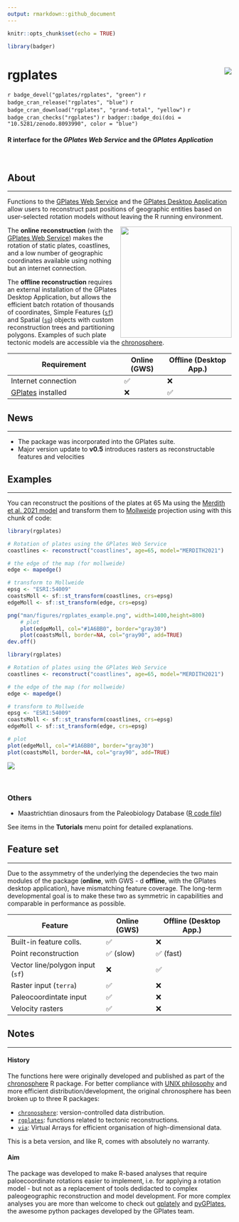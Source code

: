 ```yaml
---
output: rmarkdown::github_document
---
```


```r
knitr::opts_chunk$set(echo = TRUE)

library(badger)
```

# rgplates <img src="man/figures/logo.png" align="right" />

`r badge_devel("gplates/rgplates", "green")`
`r badge_cran_release("rgplates", "blue")`
`r badge_cran_download("rgplates", "grand-total", "yellow")`
`r badge_cran_checks("rgplates")`
`r badger::badge_doi(doi = "10.5281/zenodo.8093990", color = "blue")` 

#### R interface for the *GPlates Web Service* and the *GPlates Application*
<br>

## About

* * *

Functions to the [GPlates Web Service](https://gws.gplates.org/) and the [GPlates Desktop Application](https://www.gplates.org/) allow users to reconstruct past positions of geographic entities based on user-selected rotation models without leaving the R running environment. 


<a href="https://www.gplates.org/"><img src="https://github.com/gplates/rgplates/blob/devel/pkgdown/assets/New_GPlates_Logo.png?raw=true" width=250 align="right"></a>

The **online reconstruction** (with the [GPlates Web Service](https://gws.gplates.org/)) makes the rotation of static plates, coastlines, and a low number of geographic coordinates available using nothing but an internet connection. 

The **offline reconstruction** requires an external installation of the GPlates Desktop Application, but allows the efficient batch rotation of thousands of coordinates, Simple Features ([`sf`](https://cran.r-project.org/package=sf)) and Spatial ([`sp`](https://cran.r-project.org/package=sp)) objects with custom reconstruction trees and partitioning polygons. Examples of such plate tectonic models are accessible via the [chronosphere](https://www.chronosphere.info/). 

| Requirement                                   | **Online (GWS)** | **Offline (Desktop App.)** |
|-----------------------------------------------|------------------|----------------------------|
| Internet connection                           | &#9989;          | &#10060;                   |
| [GPlates](https://gws.gplates.org/) installed | &#10060;         | &#9989;                    |

## News 

* * *

<div class="alert alert-primary" role="info"> 

- The package was incorporated into the GPlates suite. 
- Major version update to **v0.5** introduces rasters as reconstructable features and velocities

</div>

## Examples
* * *

You can reconstruct the positions of the plates at 65 Ma using the [Merdith et al. 2021 model](https://www.sciencedirect.com/science/article/pii/S0012825220305237) and transform them to [Mollweide](https://epsg.io/54009) projection using with this chunk of code: 

```r
library(rgplates)

# Rotation of plates using the GPlates Web Service
coastlines <- reconstruct("coastlines", age=65, model="MERDITH2021")

# the edge of the map (for mollweide)
edge <- mapedge()

# transform to Mollweide
epsg <- "ESRI:54009"
coastsMoll <- sf::st_transform(coastlines, crs=epsg)
edgeMoll <- sf::st_transform(edge, crs=epsg)

png("man/figures/rgplates_example.png", width=1400,height=800)
	# plot
	plot(edgeMoll, col="#1A6BB0", border="gray30")
	plot(coastsMoll, border=NA, col="gray90", add=TRUE)
dev.off()

```


```r
library(rgplates)

# Rotation of plates using the GPlates Web Service
coastlines <- reconstruct("coastlines", age=65, model="MERDITH2021")

# the edge of the map (for mollweide)
edge <- mapedge()

# transform to Mollweide
epsg <- "ESRI:54009"
coastsMoll <- sf::st_transform(coastlines, crs=epsg)
edgeMoll <- sf::st_transform(edge, crs=epsg)

# plot
plot(edgeMoll, col="#1A6BB0", border="gray30")
plot(coastsMoll, border=NA, col="gray90", add=TRUE)
```


![](man/figures/rgplates_example.png)


<br>

### Others

- Maastrichtian dinosaurs from the Paleobiology Database ([R code file](https://gplates.github.io/rgplates/snippets/pbdb_merdith_2021.R))

See items in the **Tutorials** menu point for detailed explanations. 

## Feature set
* * *

Due to the assymmetry of the underlying the dependecies the two main modules of the package (**online**, with GWS - d **offline**, with the GPlates desktop application), have mismatching feature coverage. The long-term developmental goal is to make these two as symmetric in capabilities and comparable in performance as possible.

| Feature                          | **Online (GWS)** | **Offline (Desktop App.)** |
|----------------------------------|------------------|----------------------------|
| Built-in feature colls.          | &#9989;          | &#10060;                   |
| Point reconstruction             | &#9989; (slow)   | &#9989; (fast)             |
| Vector line/polygon input (`sf`) | &#10060;         | &#9989;                    |
| Raster input      (`terra`)      | &#9989;          | &#10060;                   |
| Paleocoordintate input           | &#9989;          | &#10060;                   |
| Velocity rasters                 | &#9989;          | &#10060;                   |


## Notes 
* * *

#### History

The functions here were originally developed and published as part of the [chronosphere](https://chronosphere.info/r_client/) R package. For better compliance with [UNIX philosophy](https://en.wikipedia.org/wiki/Unix_philosophy) and more efficient distribution/development, the original chronosphere has been broken up to three R packages:

- [`chronosphere`](https://chronosphere.info/r_client/): version-controlled data distribution.
- [`rgplates`](https://gplates.github.io/rgplates/): functions related to tectonic reconstructions.
- [`via`](https://adamkocsis.github.io/via/): Virtual Arrays for efficient organisation of high-dimensional data.


This is a beta version, and like R, comes with absolutely no warranty.

#### Aim

The package was developed to make R-based analyses that require paloecoordinate rotations easier to implement, i.e. for applying a rotation model - but not as a replacement of tools dedidacted to complex paleogeographic reconstruction and model development. For more complex analyses you are more than welcome to check out [gplately](https://gplates.github.io/gplately/) and [pyGPlates](https://www.gplates.org/docs/pygplates/), the awesome python packages developed by the GPlates team.



